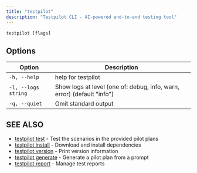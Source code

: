 ```yaml
---
title: "testpilot"
description: "Testpilot CLI - AI-powered end-to-end testing tool"
---
```


```
testpilot [flags]
```

## Options[​](#options "Direct link to Options")

| Option              | Description                                                            |
| ------------------- | ---------------------------------------------------------------------- |
| `-h, --help`        | help for testpilot                                                     |
| `-l, --logs string` | Show logs at level (one of: debug, info, warn, error) (default "info") |
| `-q, --quiet`       | Omit standard output                                                   |

## SEE ALSO[​](#see-also "Direct link to SEE ALSO")

- [testpilot test](/testpilot/reference/cli/testpilot_test) - Test the scenarios in the provided
  pilot plans
- [testpilot install](/testpilot/reference/cli/testpilot_install) - Download and install
  dependencies
- [testpilot version](/testpilot/reference/cli/testpilot_version) - Print version information
- [testpilot generate](/testpilot/reference/cli/testpilot_generate) - Generate a pilot plan from a
  prompt
- [testpilot report](/testpilot/reference/cli/testpilot_report) - Manage test reports
